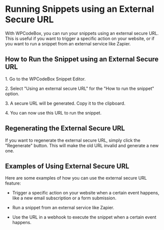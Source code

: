 # Running Snippets using an External Secure URL

With WPCodeBox, you can run your snippets using an external secure URL. This is useful if you want to trigger a specific action on your website, or if you want to run a snippet from an external service like Zapier.

## How to Run the Snippet using an External Secure URL

1\. Go to the WPCodeBox Snippet Editor.

2\. Select "Using an external secure URL" for the "How to run the snippet" option.

3\. A secure URL will be generated. Copy it to the clipboard.

4\. You can now use this URL to run the snippet.

## Regenerating the External Secure URL

If you want to regenerate the external secure URL, simply click the "Regenerate" button. This will make the old URL invalid and generate a new one.

## Examples of Using External Secure URL

Here are some examples of how you can use the external secure URL feature:

- Trigger a specific action on your website when a certain event happens, like a new email subscription or a form submission.

- Run a snippet from an external service like Zapier.

- Use the URL in a webhook to execute the snippet when a certain event happens.
